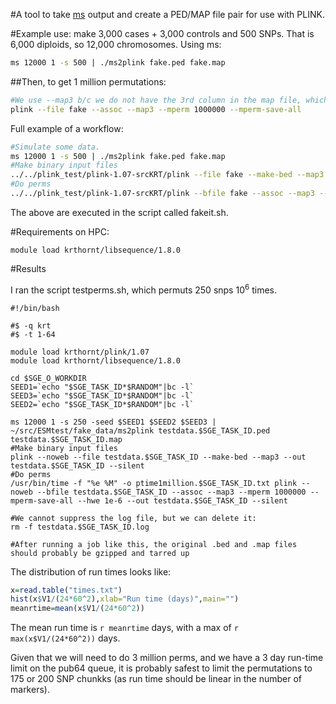 #A tool to take [ms](http://home.uchicago.edu/rhudson1/source/mksamples.html) output and create a PED/MAP file pair for use with PLINK.

#Example use:  make 3,000 cases + 3,000 controls and 500 SNPs.  That is 6,000 diploids, so 12,000 chromosomes.  Using ms:

```sh
ms 12000 1 -s 500 | ./ms2plink fake.ped fake.map
```

##Then, to get 1 million permutations:

```sh
#We use --map3 b/c we do not have the 3rd column in the map file, which is position in cM.
plink --file fake --assoc --map3 --mperm 1000000 --mperm-save-all
```


Full example of a workflow:

```sh
#Simulate some data.
ms 12000 1 -s 500 | ./ms2plink fake.ped fake.map
#Make binary input files
../../plink_test/plink-1.07-srcKRT/plink --file fake --make-bed --map3 --out fake
#Do perms
../../plink_test/plink-1.07-srcKRT/plink --bfile fake --assoc --map3 --mperm 200000 --mperm-save-all --hwe 1e-6 --out fake
```

The above are executed in the script called fakeit.sh.


#Requirements on HPC:

```
module load krthornt/libsequence/1.8.0
```

#Results

I ran the script testperms.sh, which permuts 250 snps $10^6$ times.

```
#!/bin/bash

#$ -q krt
#$ -t 1-64

module load krthornt/plink/1.07
module load krthornt/libsequence/1.8.0

cd $SGE_O_WORKDIR
SEED1=`echo "$SGE_TASK_ID*$RANDOM"|bc -l`
SEED3=`echo "$SGE_TASK_ID*$RANDOM"|bc -l`
SEED2=`echo "$SGE_TASK_ID*$RANDOM"|bc -l`

ms 12000 1 -s 250 -seed $SEED1 $SEED2 $SEED3 | ~/src/ESMtest/fake_data/ms2plink testdata.$SGE_TASK_ID.ped testdata.$SGE_TASK_ID.map
#Make binary input files
plink --noweb --file testdata.$SGE_TASK_ID --make-bed --map3 --out testdata.$SGE_TASK_ID --silent
#Do perms
/usr/bin/time -f "%e %M" -o ptime1million.$SGE_TASK_ID.txt plink --noweb --bfile testdata.$SGE_TASK_ID --assoc --map3 --mperm 1000000 --mperm-save-all --hwe 1e-6 --out testdata.$SGE_TASK_ID --silent

#We cannot suppress the log file, but we can delete it:
rm -f testdata.$SGE_TASK_ID.log

#After running a job like this, the original .bed and .map files should probably be gzipped and tarred up
```

The distribution of run times looks like:

```r
x=read.table("times.txt")
hist(x$V1/(24*60^2),xlab="Run time (days)",main="")
meanrtime=mean(x$V1/(24*60^2))
```

The mean run time is `r meanrtime` days, with a max of `r max(x$V1/(24*60^2))` days.

Given that we will need to do 3 million perms, and we have a 3 day run-time limit on the pub64 queue, it is probably safest to limit the permutations to 175 or 200 SNP chunkks (as run time should be linear in the number of markers).
